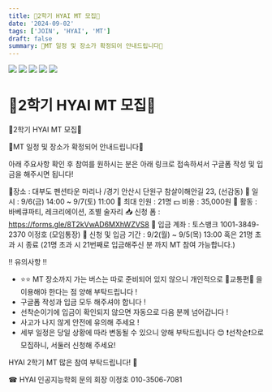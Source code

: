 ```yaml
---
title: 🎉2학기 HYAI MT 모집🎉
date: '2024-09-02'
tags: ['JOIN', 'HYAI', 'MT']
draft: false
summary: 🔅MT 일정 및 장소가 확정되어 안내드립니다🔅
---
```


![](/static/images/MT/1.jpg)
![](/static/images/MT/2.jpg)
![](/static/images/MT/3.jpg)
![](/static/images/MT/4.jpg)
![](/static/images/MT/5.jpg)

# 🎉2학기 HYAI MT 모집🎉
🎉2학기 HYAI MT 모집🎉

🔅MT 일정 및 장소가 확정되어 안내드립니다🔅

아래 주요사항 확인 후 참여를 원하시는 분은 아래 링크로 접속하셔서 구글폼 작성 및 입금을 해주시면 됩니다!

📍장소 : 대부도 펜션타운 마리나 /경기 안산시 단원구 참살이해안길 23, (선감동)
📆 일시 : 9/6(금) 14:00 ~ 9/7(토) 11:00
👥 최대 인원 : 21명
💵 비용 : 35,000원
🤼 활동 : 바베큐파티, 레크리에이션, 조별 술자리
📥 신청 폼 : https://forms.gle/8T2kVwAD6MXhWZVS8
🏧 입금 계좌 : 토스뱅크 1001-3849-2370 이정호 (모임통장)
📨 신청 및 입금 기간 : 9/2(월)  ~  9/5(목) 13:00 혹은 21명 초과 시 종료 
(21명 초과 시 21번째로 입금해주신 분 까지 MT 참여 가능합니다.)

 ‼ 유의사항 ‼
- ⭐⭐ MT 장소까지 가는 버스는 따로 준비되어 있지 않으니 개인적으로 🚌교통편🚌 을 이용해야 한다는 점 양해 부탁드립니다 ! 
- 구글폼 작성과 입금 모두 해주셔야 합니다 !
- 선착순이기에 입금이 확인되지 않으면 자동으로 다음 분께 넘어갑니다 !
- 사고가 나지 않게 안전에 유의해 주세요 !
- 세부 일정은 당일 상황에 따라 변동될 수 있으니 양해 부탁드립니다 😊
❗선착순❗으로 모집하니, 서둘러 신청해 주세요! 

HYAI 2학기 MT 많은 참여 부탁드립니다! 🙌

☎ HYAI 인공지능학회 문의 
회장 이정호 010-3506-7081